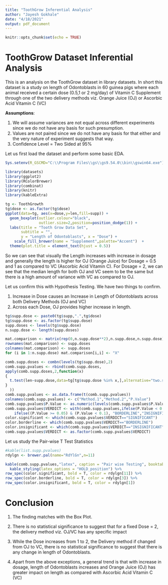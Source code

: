 ```yaml
---
title: "ToothGrow Inferential Analysis"
author: "Jayesh Gokhale"
date: "4/18/2021"
output: pdf_document
---
```


```r
knitr::opts_chunk$set(echo = TRUE)
```

# ToothGrow Dataset Inferential Analysis

This is an analysis on the ToothGrow dataset in library datasets. In short this dataset is a study on length of Odontoblasts in 60 guinea pigs where each animal received a certain dose (0.5,1 or 2 mg/day) of Vitamin C Supplement through one of the two delivery methods viz. Orange Juice (OJ) or Ascorbic Acid Vitamin C (VC)

**Assumptions**: 

1. We will assume variances are not equal across different experiments since we do not have any basis for such presumption.
2. Values are not paired since we do not have any basis for that either and the very nature of experiment suggests that way.
3. Confidence Level = Two Sided at 95%

Let us first load the dataset and perform some basic EDA.

```r
Sys.setenv(R_GSCMD="C:\\Program Files\\gs\\gs9.54.0\\bin\\gswin64.exe")
```

```r
library(datasets)
library(ggplot2)
library(RColorBrewer)
library(combinat)
library(knitr)
library(kableExtra)
```

```r

tg <- ToothGrowth
tg$dose <- as.factor(tg$dose)
ggplot(data=tg, aes(x=dose,y=len,fill=supp)) +
  geom_boxplot(outlier.colour="black", 
               outlier.size=2,position=position_dodge(1)) + 
  labs(title = "Tooth Grow Data Set",
       subtitle = "",
       y = "Length of Odontoblasts", x = "Dose") +
    scale_fill_brewer(name = "Supplement",palette="Accent")  +
  theme(plot.title = element_text(hjust = 0.5)) 
```

So we can see that visually the Length increases with increase in dosage and generally the length is higher for OJ (Orange Juice) for Dosage = 0.5 and 1 as compared to VC (Ascorbic Acid Vitamin C). For Dosage = 2, we can see that the median length for both OJ and VC seem to be the same but there is a high amount of variance with VC as compared to OJ.

Let us confirm this with Hypothesis Testing. We have two things to confirm.

1. Increase in Dose causes an Increase in Length of Odontoblasts across both Delivery Methods (OJ and VC)
2. Across each Dose, OJ provides higher increase in length.


```r
tg$supp.dose <- paste0(tg$supp,".",tg$dose)
tg$supp.dose <- as.factor(tg$supp.dose)
supp.doses <- levels(tg$supp.dose)
n.supp.dose <- length(supp.doses)

mat.comparison <- matrix(rep(0,n.supp.dose**2),n.supp.dose,n.supp.dose)
rownames(mat.comparison) <- supp.doses
colnames(mat.comparison) <- supp.doses
for (i in 1:n.supp.dose) mat.comparison[i,i] <- "X"

comb.supp.doses <- combn(levels(tg$supp.dose),2)
comb.supp.pvalues <- rbind(comb.supp.doses,
apply(comb.supp.doses,2,function(x)
{
  t.test(len~supp.dose,data=tg[tg$supp.dose %in% x,],alternative="two.sided",conf.level=0.95,var.equal=FALSE)$p.value
}
  ))
comb.supp.pvalues <- as.data.frame(t(comb.supp.pvalues))
colnames(comb.supp.pvalues) <- c("Method.1","Method.2","P.Value")
comb.supp.pvalues$P.Value <- as.numeric(levels(comb.supp.pvalues$P.Value)[comb.supp.pvalues$P.Value])
comb.supp.pvalues$VERDICT <- with(comb.supp.pvalues,ifelse(P.Value < 0.05,"SIGNIFICANT",
    ifelse((P.Value >= 0.05) & (P.Value < 0.1), "BORDERLINE","INSIGNIFICANT")))
color.significant <- which(comb.supp.pvalues$VERDICT=="SIGNIFICANT")
color.borderline <- which(comb.supp.pvalues$VERDICT=="BORDERLINE")
color.insignificant <- which(comb.supp.pvalues$VERDICT=="INSIGNIFICANT")
comb.supp.pvalues$VERDICT <- as.factor(comb.supp.pvalues$VERDICT)
```
Let us study the Pair-wise T Test Statistics

```r
#kable(list.supp.pvalues)
rdylgn <- brewer.pal(name="RdYlGn",n=11)

kable(comb.supp.pvalues,"latex", caption = "Pair wise Testing", booktabs = T, align = "c") %>%
  kable_styling(latex_options = "HOLD_position") %>%
row_spec(color.significant, bold = T, color = rdylgn[11]) %>%
row_spec(color.borderline, bold = T, color = rdylgn[3]) %>%
row_spec(color.insignificant, bold = T, color = rdylgn[1])
```

# Conclusion

1. The finding matches with the Box Plot. 

2. There is no statistical significance to suggest that for a fixed Dose = 2, the delivery method viz. OJ/VC has any specific impact 

3. While the Dose increases from 1 to 2, the Delivery method if changed from OJ to VC, there is no statistical significance to suggest that there is any change in length of Odontoblasts.

4. Apart from the above exceptions, a general trend is that with increase in dosage, length of Odontoblasts increases and Orange Juice (OJ) has greater impact on length as compared with Ascorbic Acid Vitamin C (VC)
